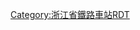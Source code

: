 <noinclude>{{BS-map
| title = 丽水站
| map = </noinclude>
CONTg\CONTg\\\~~ ~~{{rmri|u}}[[新金温铁路]]{{站|金华南}}方向
STRg\STRf\\\
ABZg2\STR+c3\\CONTg\~~ ~~{{rmri|u}}[[金温铁路]]{{站|东孝}}方向
STR+c1\ABZg+4\\STR\
STR\ABZg2\STRc3\STR\
STR+c2\ABZg3!~STRc1\ABZ4+2f\STR+c3\
CONTg\ABZg+1\STR+c4\STR+c1\ABZg+4\\~~ ~~{{rmri|u}}通往维修工区
STR+c2\ABZg3\STR\STR\STR\\
ABZg+1\STR+c4\STR\STR\ABZg2\STRc3\
STR\STR\STR\STR\STR+c1\ABZ4+2f\STRc3
\STR\STR\STR\ABZg2\ABZg2!~STRc3\STR2!~STRc3!~STRc1\STR2+4!~STRc3\STRc3
\STRc2\STR3\STR\STR\STR+c1\ABZ2+4g!~STRc1\STR2+4!~STRc1!~STRc3\STR2+4!~STRc1!~STRc3\STR2+4!~STRc3\STRc3
\STR+1\STRc4\STR\STR\STR\STRc1\STR+4!~STRc1\STR+4!~STRc1\STR+4!~STRc1\STR+4
BS\STR\\STR\STR\STR\BS\STR\STR\STR\STR
BS\STR\\STR\STR\STR\BS!~num3l\STR\STR\STR\STR
BS\STR\\STR\STR\STR\BS!~num2r\STR\STR\STR\STR
BS!~num1l\STR\\STR\STR\STR\BS\STR\STR\STR\STR
BS\STR\\STR\STR\STR\BS\STR\STR\STR\STR
\STR2\STRc3\STR\STR+c2\STR3\STRc2\STR3!~STRc2\STR3!~STRc2\STR3!~STRc2\STR3
\STRc1\STR2+4\STR+c3\ABZg+1\STRc4!~STRc2\STR3+1!~STRc2\STR3+1!~STRc4!~STRc2\ABZ3+1l!~STRc4\STRr+1!~STRc4\STRc4
STRc1\ABZg+4\STR+c2\ABZ1+3f\STR+1!~STRc4\STR+1!~STRc4\STRc4
STR\ABZg+1\STR+c4\ABZg2\ABZg3
\ABZg2\STR+c3\STR+c2\ABZ3+1g!~STRc3\ABZg+4!~STRc2\LSTR3+1
\STR+c1\ABZg+4\ABZg+1\STRc2!~STRc4\ABZ3+1g\STRc4
STR\STR+c2\ABZg3\STR+1\STRc4
STR\ABZg+1\STR+c4\STR+c2\LSTR3+1
STR+c2\ABZg3\STR\ABZg+1!~STRc2\LSTR3+1!~STRc4
ABZg+1\STR+c4\STR\ABZg+1\STRc4
STR\STR\STR\STR\
STR\STR\STR\STR\
STR\STR\STR\ENDEe\
STRg\STRf\CONTf\\~~ ~~{{rmri|d}}[[金温铁路]]{{站|温州}}方向
tSTRa\tSTRa\\\~~ ~~ ~~ ~~厦河塔隧道
tCONTf\tCONTf\\\~~ ~~{{rmri|d}}[[新金温铁路]]{{站|温州南}}方向
<noinclude>}}

{{Rdt intro|[[丽水站]]}}

[[Category:浙江省鐵路車站RDT]]

</noinclude>
